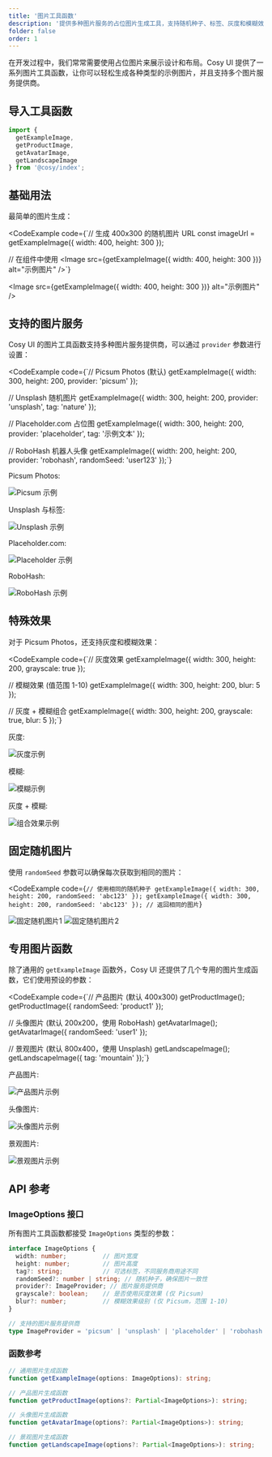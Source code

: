 ```yaml
---
title: '图片工具函数'
description: '提供多种图片服务的占位图片生成工具，支持随机种子、标签、灰度和模糊效果等特性'
folder: false
order: 1
---
```



在开发过程中，我们常常需要使用占位图片来展示设计和布局。Cosy UI 提供了一系列图片工具函数，让你可以轻松生成各种类型的示例图片，并且支持多个图片服务提供商。

## 导入工具函数

```ts
import { 
  getExampleImage, 
  getProductImage, 
  getAvatarImage, 
  getLandscapeImage 
} from '@cosy/index';
```

## 基础用法

最简单的图片生成：

<CodeExample
  code={`// 生成 400x300 的随机图片 URL
const imageUrl = getExampleImage({ width: 400, height: 300 });

// 在组件中使用
<Image src={getExampleImage({ width: 400, height: 300 })} alt="示例图片" />`}
>
  <Image src={getExampleImage({ width: 400, height: 300 })} alt="示例图片" />
</CodeExample>

## 支持的图片服务

Cosy UI 的图片工具函数支持多种图片服务提供商，可以通过 `provider` 参数进行设置：

<CodeExample
  code={`// Picsum Photos (默认)
getExampleImage({ width: 300, height: 200, provider: 'picsum' });

// Unsplash 随机图片
getExampleImage({ width: 300, height: 200, provider: 'unsplash', tag: 'nature' });

// Placeholder.com 占位图
getExampleImage({ width: 300, height: 200, provider: 'placeholder', tag: '示例文本' });

// RoboHash 机器人头像
getExampleImage({ width: 200, height: 200, provider: 'robohash', randomSeed: 'user123' });`}
>
  <div class="cosy:grid cosy:grid-cols-2 cosy:gap-4">
    <div>
      <p class="cosy:text-sm cosy:mb-2">Picsum Photos:</p>
      <Image src={getExampleImage({ width: 300, height: 200, provider: 'picsum' })} alt="Picsum 示例" />
    </div>
    <div>
      <p class="cosy:text-sm cosy:mb-2">Unsplash 与标签:</p>
      <Image src={getExampleImage({ width: 300, height: 200, provider: 'unsplash', tag: 'nature' })} alt="Unsplash 示例" />
    </div>
    <div>
      <p class="cosy:text-sm cosy:mb-2">Placeholder.com:</p>
      <Image src={getExampleImage({ width: 300, height: 200, provider: 'placeholder', tag: '示例文本' })} alt="Placeholder 示例" />
    </div>
    <div>
      <p class="cosy:text-sm cosy:mb-2">RoboHash:</p>
      <Image src={getExampleImage({ width: 200, height: 200, provider: 'robohash', randomSeed: 'user123' })} alt="RoboHash 示例" />
    </div>
  </div>
</CodeExample>

## 特殊效果

对于 Picsum Photos，还支持灰度和模糊效果：

<CodeExample
  code={`// 灰度效果
getExampleImage({ width: 300, height: 200, grayscale: true });

// 模糊效果 (值范围 1-10)
getExampleImage({ width: 300, height: 200, blur: 5 });

// 灰度 + 模糊组合
getExampleImage({ width: 300, height: 200, grayscale: true, blur: 5 });`}
>
  <div class="cosy:grid cosy:grid-cols-3 cosy:gap-4">
    <div>
      <p class="cosy:text-sm cosy:mb-2">灰度:</p>
      <Image src={getExampleImage({ width: 300, height: 200, grayscale: true, randomSeed: 'effect1' })} alt="灰度示例" />
    </div>
    <div>
      <p class="cosy:text-sm cosy:mb-2">模糊:</p>
      <Image src={getExampleImage({ width: 300, height: 200, blur: 5, randomSeed: 'effect1' })} alt="模糊示例" />
    </div>
    <div>
      <p class="cosy:text-sm cosy:mb-2">灰度 + 模糊:</p>
      <Image src={getExampleImage({ width: 300, height: 200, grayscale: true, blur: 5, randomSeed: 'effect1' })} alt="组合效果示例" />
    </div>
  </div>
</CodeExample>

## 固定随机图片

使用 `randomSeed` 参数可以确保每次获取到相同的图片：

<CodeExample
  code={`// 使用相同的随机种子
getExampleImage({ width: 300, height: 200, randomSeed: 'abc123' });
getExampleImage({ width: 300, height: 200, randomSeed: 'abc123' }); // 返回相同的图片`}
>
  <div class="cosy:grid cosy:grid-cols-2 cosy:gap-4">
    <Image src={getExampleImage({ width: 300, height: 200, randomSeed: 'abc123' })} alt="固定随机图片1" />
    <Image src={getExampleImage({ width: 300, height: 200, randomSeed: 'abc123' })} alt="固定随机图片2" />
  </div>
</CodeExample>

## 专用图片函数

除了通用的 `getExampleImage` 函数外，Cosy UI 还提供了几个专用的图片生成函数，它们使用预设的参数：

<CodeExample
  code={`// 产品图片 (默认 400x300)
getProductImage();
getProductImage({ randomSeed: 'product1' });

// 头像图片 (默认 200x200，使用 RoboHash)
getAvatarImage();
getAvatarImage({ randomSeed: 'user1' });

// 景观图片 (默认 800x400，使用 Unsplash)
getLandscapeImage();
getLandscapeImage({ tag: 'mountain' });`}
>
  <div class="cosy:grid cosy:grid-cols-3 cosy:gap-4">
    <div>
      <p class="cosy:text-sm cosy:mb-2">产品图片:</p>
      <Image src={getProductImage({ randomSeed: 'special1' })} alt="产品图片示例" />
    </div>
    <div>
      <p class="cosy:text-sm cosy:mb-2">头像图片:</p>
      <Image src={getAvatarImage({ randomSeed: 'user1' })} alt="头像图片示例" rounded="full" />
    </div>
    <div>
      <p class="cosy:text-sm cosy:mb-2">景观图片:</p>
      <Image src={getLandscapeImage({ tag: 'mountain' })} alt="景观图片示例" />
    </div>
  </div>
</CodeExample>

## API 参考

### ImageOptions 接口

所有图片工具函数都接受 `ImageOptions` 类型的参数：

```ts
interface ImageOptions {
  width: number;          // 图片宽度
  height: number;         // 图片高度
  tag?: string;           // 可选标签，不同服务商用途不同
  randomSeed?: number | string; // 随机种子，确保图片一致性
  provider?: ImageProvider; // 图片服务提供商
  grayscale?: boolean;    // 是否使用灰度效果 (仅 Picsum)
  blur?: number;          // 模糊效果级别 (仅 Picsum，范围 1-10)
}

// 支持的图片服务提供商
type ImageProvider = 'picsum' | 'unsplash' | 'placeholder' | 'robohash';
```

### 函数参考

```ts
// 通用图片生成函数
function getExampleImage(options: ImageOptions): string;

// 产品图片生成函数
function getProductImage(options?: Partial<ImageOptions>): string;

// 头像图片生成函数
function getAvatarImage(options?: Partial<ImageOptions>): string;

// 景观图片生成函数
function getLandscapeImage(options?: Partial<ImageOptions>): string;
``` 
